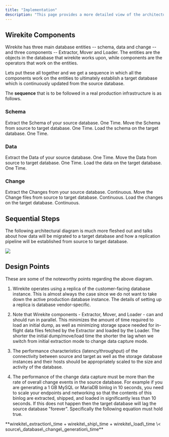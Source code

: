 ```yaml
---
title: "Implementation"
description: "This page provides a more detailed view of the architecture, specifically relating to how will you implement wirekite in your infrastructure. "
---
```


## Wirekite Components&#x20;

Wirekite has three main database entities -- schema, data and change -- and three components -- Extractor, Mover and Loader. The entities are the objects in the database that wirekite works upon, while components are the operators that work on the entities.&#x20;

Lets put these all together and we get a sequence in which all the components work on the entities to ultimately establish a target database which is continuously updated from the source database.  &#x20;

The **sequence** that is to be followed in a real production infrastructure is as follows.  &#x20;

### <Icon icon="1" iconType="solid" />	Schema

<CardGroup cols={3}>
  <Card title="Schema Extractor" icon="shapes" iconType="solid" horizontal={false} href="/introduction/implementation">
    Extract the Schema of your source database. One Time.
  </Card>

  <Card title="Schema Mover" icon="arrow-right" iconType="solid" horizontal={false} href="/introduction/implementation">
    Move the Schema from source to target database. One Time.
  </Card>

  <Card title="Schema Loader" icon="upload" iconType="solid" horizontal={false} href="/introduction/implementation">
    Load the schema on the target database. One Time.
  </Card>
</CardGroup>

### <Icon icon="2" iconType="solid" />	Data

<CardGroup cols={3}>
  <Card title="Data Extractor" icon="database" iconType="solid" href="/introduction/implementation">
    Extract the Data of your source database. One Time.
  </Card>

  <Card title="Data Mover" icon="arrow-right" iconType="solid" href="/introduction/implementation">
    Move the Data from source to target database. One Time.
  </Card>

  <Card title="Data Loader" icon="upload" iconType="solid" href="/introduction/implementation">
    Load the data on the target database. One Time.
  </Card>
</CardGroup>

### <Icon icon="3" iconType="solid" />	Change

<CardGroup cols={3}>
  <Card title="Change Extractor" icon="database" iconType="regular" href="/introduction/implementation">
    Extract the Changes from your source database. Continuous.
  </Card>

  <Card title="Change Mover" icon="arrow-right" iconType="solid" href="/introduction/implementation">
    Move the Change files from source to target database. Continuous.
  </Card>

  <Card title="Change Loader" icon="upload" iconType="solid" href="/introduction/implementation">
    Load the changes on the target database. Continuous.
  </Card>
</CardGroup>

## Sequential Steps

The following architectural diagram is much more fleshed out and talks about how data will be migrated to a target database and how a replication pipeline will be established from source to target database.&#x20;

<Frame caption="Wirekite Implementation and Sequence">
  <img src="/images/DetailedArchitecture.svg" />
</Frame>

## Design Points

These are some of the noteworthy points regarding the above diagram.&#x20;

1. Wirekite operates using a replica of the customer-facing database instance. This is almost always the case since we do not want to take down the active production database instance. The details of setting up a replica is database vendor-specific. &#x20;

2. Note that Wirekite components - Extractor, Mover, and Loader - can and should run in parallel. This minimizes the amount of time required to load an initial dump, as well as minimizing storage space needed for in-flight data files fetched by the Extractor and loaded by the Loader. The shorter the initial dump/move/load time the shorter the lag when we switch from initial extraction mode to change data capture mode.

3. The performance characteristics (latency/throughput) of the connectivity between source and target as well as the storage database instances and their hosts should be appropriately scaled to the size and activity of the database.

4. The performance of the change data capture must be more than the rate of overall change events in the source database. For example if you are generating a 1 GB MySQL or MariaDB binlog in 10 seconds, you need to scale your endpoints and networking so that the contents of this binlog are extracted, shipped, and loaded in significantly less than 10 seconds. If this does not happen then the target database will lag the source database "forever". Specifically the following equation must hold true.&#x20;

<Note>
  **wirekite\_extraction\_time + wirekite\_ship\_time + wirekite\_load\_time \< source\_database\_change\_generation\_time**
</Note>